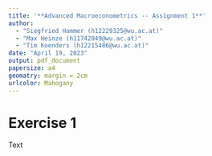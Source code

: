 ```yaml
---
title: '**Advanced Macroeconometrics -- Assignment 1**'
author: 
  - "Siegfried Hammer (h12229325@wu.ac.at)"
  - "Max Heinze (h11742049@wu.ac.at)"
  - "Tim Koenders (h12215486@wu.ac.at)"
date: "April 19, 2023"
output: pdf_document
papersize: a4
geomatry: margin = 2cm
urlcolor: Mahogany
---
```


# Exercise 1

Text